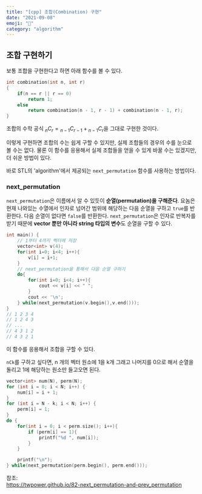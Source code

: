 ```yaml
---
title: "[cpp] 조합(Combination) 구현"
date: "2021-09-08"
emoji: "🤮"
category: "algorithm"
---
```

## 조합 구현하기

보통 조합을 구현한다고 하면 아래 함수를 볼 수 있다.
```cpp
int combination(int n, int r)
{
    if(n == r || r == 0) 
        return 1; 
    else 
        return combination(n - 1, r - 1) + combination(n - 1, r);
}
```
조합의 수학 공식 ${_{n} C_r}= {_{n-1} C_{r-1}} + {_{n-1} C_r}$을 그대로 구현한 것이다. 

이렇게 구현하면 조합의 수는 쉽게 구할 수 있지만, 실제 조합들의 경우의 수를 눈으로 볼 수는 없다.
물론 이 함수를 응용해서 실제 조합들을 얻을 수 있게 바꿀 수는 있겠지만, 더 쉬운 방법이 있다.

바로 STL의 'algorithm'에서 제공되는 `next_permutation` 함수를 사용하는 방법이다.

### next_permutation

`next_permutation`은 이름에서 알 수 있듯이 **순열(permutation)을 구해준다**. 요놈은 현재 나와있는 수열에서 인자로 넘어간 범위에 해당하는 다음 순열을 구하고 `true`를 반환한다.
다음 순열이 없다면 `false`를 반환한다. `next_permutation`은 인자로 반복자를 받기 때문에 **vector 뿐만 아니라 string 타입의 변수**도 순열을 구할 수 있다.
```cpp
int main() {
    // 1부터 4까지 벡터에 저장
    vector<int> v(4);
	for(int i=0; i<4; i++){
		v[i] = i+1;
	}
	// next_permutation을 통해서 다음 순열 구하기
	do{
		for(int i=0; i<4; i++){
			cout << v[i] << " ";
		}
		cout << '\n';
	} while(next_permutation(v.begin(),v.end()));
}
// 1 2 3 4
// 1 2 4 3
// ...
// 4 3 1 2
// 4 3 2 1
```

이 함수를 응용해서 조합을 구할 수 있다.

`nCk`를 구하고 싶다면, n 개의 벡터 원소에 1을 k개 그래고 나머지를 0으로 해서 순열을 돌리고 1에 해당하는 원소만 들고오면 된다.
```cpp
vector<int> num(N), perm(N);
for (int i = 0; i < N; i++) {
    num[i] = i + 1;
}
for (int i = N - k; i < N; i++) {
    perm[i] = 1;
}       
do {
    for(int i = 0; i < perm.size(); i++){
		if (perm[i] == 1){
			printf("%d ", num[i]);
		}
	}

	printf("\n");
} while(next_permutation(perm.begin(), perm.end()));
```

참조:  
<https://twpower.github.io/82-next_permutation-and-prev_permutation>